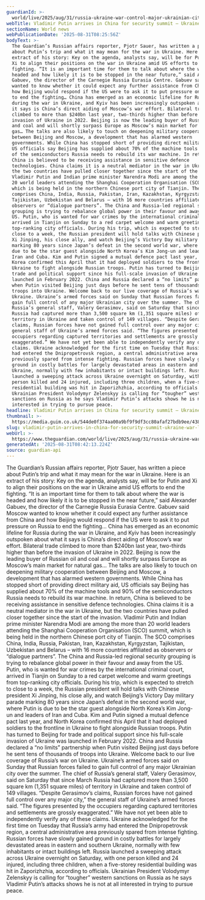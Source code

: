 ```yaml
---
guardianId: >-
  world/live/2025/aug/31/russia-ukraine-war-control-major-ukrainian-city-latest-updates-news-live
webTitle: Vladimir Putin arrives in China for security summit – Ukraine war live
sectionName: World news
webPublicationDate: '2025-08-31T08:25:56Z'
bodyText: >-
  The Guardian’s Russian affairs reporter, Pjotr Sauer, has written a piece
  about Putin’s trip and what it may mean for the war in Ukraine. Here is an
  extract of his story: Key on the agenda, analysts say, will be for Putin and
  Xi to align their positions on the war in Ukraine amid US efforts to end the
  fighting. “It is an important time for them to talk about where the war is
  headed and how likely it is to be stopped in the near future,” said Alexander
  Gabuev, the director of the Carnegie Russia Eurasia Centre. Gabuev said Moscow
  wanted to know whether it could expect any further assistance from China and
  how Beijing would respond if the US were to ask it to put pressure on Russia
  to end the fighting… China has emerged as an economic lifeline for Russia
  during the war in Ukraine, and Kyiv has been increasingly outspoken about what
  it says is China’s direct aiding of Moscow’s war effort. Bilateral trade
  climbed to more than $240bn last year, two-thirds higher than before the
  invasion of Ukraine in 2022. Beijing is now the leading buyer of Russian oil
  and coal and will shortly surpass Europe as Moscow’s main market for natural
  gas… The talks are also likely to touch on deepening military cooperation
  between Beijing and Moscow, a development that has alarmed western
  governments. While China has stopped short of providing direct military aid,
  US officials say Beijing has supplied about 70% of the machine tools and 90%
  of the semiconductors Russia needs to rebuild its war machine. In return,
  China is believed to be receiving assistance in sensitive defence
  technologies. China claims it is a neutral mediator in the war in Ukraine, but
  the two countries have pulled closer together since the start of the invasion.
  Vladimir Putin and Indian prime minister Narendra Modi are among the more than
  20 world leaders attending the Shanghai Cooperation Organisation (SCO) summit,
  which is being held in the northern Chinese port city of Tianjin. The SCO
  comprises China, India, Russia, Pakistan, Iran, Kazakhstan, Kyrgyzstan,
  Tajikistan, Uzbekistan and Belarus – with 16 more countries affiliated as
  observers or “dialogue partners”. The China and Russia-led regional security
  grouping is trying to rebalance global power in their favour and away from the
  US. Putin, who is wanted for war crimes by the international criminal court,
  arrived in Tianjin on Sunday to a red carpet welcome and warm greetings from
  top-ranking city officials. During his trip, which is expected to stretch to
  close to a week, the Russian president will hold talks with Chinese president
  Xi Jinping, his close ally, and watch Beijing’s Victory Day military parade
  marking 80 years since Japan’s defeat in the second world war, where Putin is
  due to be the star guest alongside North Korea’s Kim Jong-un and leaders of
  Iran and Cuba. Kim and Putin signed a mutual defence pact last year, and North
  Korea confirmed this April that it had deployed soldiers to the frontline in
  Ukraine to fight alongside Russian troops. Putin has turned to Beijing for
  trade and political support since his full-scale invasion of Ukraine was
  launched in February 2022. China and Russia declared a “no limits” partnership
  when Putin visited Beijing just days before he sent tens of thousands of
  troops into Ukraine. Welcome back to our live coverage of Russia’s war on
  Ukraine. Ukraine’s armed forces said on Sunday that Russian forces failed to
  gain full control of any major Ukrainian city over the summer. The chief of
  Russia’s general staff, Valery Gerasimov, said on Saturday that since March
  Russia had captured more than 3,500 square km (1,351 square miles) of
  territory in Ukraine and taken control of 149 villages. “Despite Gerasimov’s
  claims, Russian forces have not gained full control over any major city,” the
  general staff of Ukraine’s armed forces said. “The figures presented by the
  occupiers regarding captured territories and settlements are grossly
  exaggerated.” We have not yet been able to independently verify any of these
  claims. Ukraine acknowledged for the first time on Tuesday that Russia’s army
  had entered the Dnipropetrovsk region, a central administrative area
  previously spared from intense fighting. Russian forces have slowly gained
  ground in costly battles for largely devastated areas in eastern and southern
  Ukraine, normally with few inhabitants or intact buildings left. Russia
  launched a sweeping attack across Ukraine overnight on Saturday, with one
  person killed and 24 injured, including three children, when a five-storey
  residential building was hit in Zaporizhzhia, according to officials.
  Ukrainian President Volodymyr Zelenskyy is calling for “tougher” western
  sanctions on Russia as he says Vladimir Putin’s attacks shows he is not at all
  interested in trying to pursue peace.
headline: Vladimir Putin arrives in China for security summit – Ukraine war live
thumbnail: >-
  https://media.guim.co.uk/544de0f374aa00a9bf9f9df3cc80afaf27bdb9ee/438_0_3683_2946/500.jpg
slug: vladimir-putin-arrives-in-china-for-security-summit-ukraine-war-live
webUrl: >-
  https://www.theguardian.com/world/live/2025/aug/31/russia-ukraine-war-control-major-ukrainian-city-latest-updates-news-live
generatedAt: '2025-08-31T08:42:13.224Z'
source: guardian-api
---
```

The Guardian’s Russian affairs reporter, Pjotr Sauer, has written a piece about Putin’s trip and what it may mean for the war in Ukraine. Here is an extract of his story: Key on the agenda, analysts say, will be for Putin and Xi to align their positions on the war in Ukraine amid US efforts to end the fighting. “It is an important time for them to talk about where the war is headed and how likely it is to be stopped in the near future,” said Alexander Gabuev, the director of the Carnegie Russia Eurasia Centre. Gabuev said Moscow wanted to know whether it could expect any further assistance from China and how Beijing would respond if the US were to ask it to put pressure on Russia to end the fighting… China has emerged as an economic lifeline for Russia during the war in Ukraine, and Kyiv has been increasingly outspoken about what it says is China’s direct aiding of Moscow’s war effort. Bilateral trade climbed to more than $240bn last year, two-thirds higher than before the invasion of Ukraine in 2022. Beijing is now the leading buyer of Russian oil and coal and will shortly surpass Europe as Moscow’s main market for natural gas… The talks are also likely to touch on deepening military cooperation between Beijing and Moscow, a development that has alarmed western governments. While China has stopped short of providing direct military aid, US officials say Beijing has supplied about 70% of the machine tools and 90% of the semiconductors Russia needs to rebuild its war machine. In return, China is believed to be receiving assistance in sensitive defence technologies. China claims it is a neutral mediator in the war in Ukraine, but the two countries have pulled closer together since the start of the invasion. Vladimir Putin and Indian prime minister Narendra Modi are among the more than 20 world leaders attending the Shanghai Cooperation Organisation (SCO) summit, which is being held in the northern Chinese port city of Tianjin. The SCO comprises China, India, Russia, Pakistan, Iran, Kazakhstan, Kyrgyzstan, Tajikistan, Uzbekistan and Belarus – with 16 more countries affiliated as observers or “dialogue partners”. The China and Russia-led regional security grouping is trying to rebalance global power in their favour and away from the US. Putin, who is wanted for war crimes by the international criminal court, arrived in Tianjin on Sunday to a red carpet welcome and warm greetings from top-ranking city officials. During his trip, which is expected to stretch to close to a week, the Russian president will hold talks with Chinese president Xi Jinping, his close ally, and watch Beijing’s Victory Day military parade marking 80 years since Japan’s defeat in the second world war, where Putin is due to be the star guest alongside North Korea’s Kim Jong-un and leaders of Iran and Cuba. Kim and Putin signed a mutual defence pact last year, and North Korea confirmed this April that it had deployed soldiers to the frontline in Ukraine to fight alongside Russian troops. Putin has turned to Beijing for trade and political support since his full-scale invasion of Ukraine was launched in February 2022. China and Russia declared a “no limits” partnership when Putin visited Beijing just days before he sent tens of thousands of troops into Ukraine. Welcome back to our live coverage of Russia’s war on Ukraine. Ukraine’s armed forces said on Sunday that Russian forces failed to gain full control of any major Ukrainian city over the summer. The chief of Russia’s general staff, Valery Gerasimov, said on Saturday that since March Russia had captured more than 3,500 square km (1,351 square miles) of territory in Ukraine and taken control of 149 villages. “Despite Gerasimov’s claims, Russian forces have not gained full control over any major city,” the general staff of Ukraine’s armed forces said. “The figures presented by the occupiers regarding captured territories and settlements are grossly exaggerated.” We have not yet been able to independently verify any of these claims. Ukraine acknowledged for the first time on Tuesday that Russia’s army had entered the Dnipropetrovsk region, a central administrative area previously spared from intense fighting. Russian forces have slowly gained ground in costly battles for largely devastated areas in eastern and southern Ukraine, normally with few inhabitants or intact buildings left. Russia launched a sweeping attack across Ukraine overnight on Saturday, with one person killed and 24 injured, including three children, when a five-storey residential building was hit in Zaporizhzhia, according to officials. Ukrainian President Volodymyr Zelenskyy is calling for “tougher” western sanctions on Russia as he says Vladimir Putin’s attacks shows he is not at all interested in trying to pursue peace.
